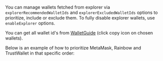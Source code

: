 You can manage wallets fetched from explorer via `explorerRecommendedWalletIds` and `explorerExcludedWalletIds` options to prioritize, include or exclude them.
To fully disable explorer wallets, use `enableExplorer` options.

You can get all wallet id's from [WalletGuide](https://walletguide.walletconnect.network/) (click copy icon on chosen wallets).

Below is an example of how to prioritize MetaMask, Rainbow and TrustWallet in that specific order:
